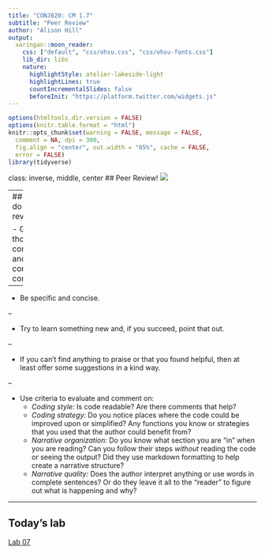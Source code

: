 ```yaml
---
title: "CONJ620: CM 1.7"
subtitle: "Peer Review"
author: "Alison Hill"
output:
  xaringan::moon_reader:
    css: ["default", "css/ohsu.css", "css/ohsu-fonts.css"]
    lib_dir: libs
    nature:
      highlightStyle: atelier-lakeside-light
      highlightLines: true
      countIncrementalSlides: false
      beforeInit: "https://platform.twitter.com/widgets.js"
---
```


```r
options(htmltools.dir.version = FALSE)
options(knitr.table.format = "html") 
knitr::opts_chunk$set(warning = FALSE, message = FALSE, 
  comment = NA, dpi = 300,
  fig.align = "center", out.width = "65%", cache = FALSE,
  error = FALSE)
library(tidyverse)
```


class: inverse, middle, center
## Peer Review!
![](https://media.giphy.com/media/Id6RRFgZ3HGaQ/giphy.gif)


---
## How to do peer review well:

- Give thoughtful, constructive and considerate comments.

--

- Be specific and concise.

--

- Try to learn something new and, if you succeed, point that out.

--

- If you can’t find anything to praise or that you found helpful, then at least offer some suggestions in a kind way.

--

- Use criteria to evaluate and comment on:
    - _Coding style:_ Is code readable? Are there comments that help?
    - _Coding strategy:_ Do you notice places where the code could be improved upon or simplified? Any functions you know or strategies that you used that the author could benefit from?
    - _Narrative organization:_ Do you know what section you are "in" when you are reading? Can you follow their steps *without* reading the code or seeing the output? Did they use markdown formatting to help create a narrative structure?
    - _Narrative quality:_ Does the author interpret anything or use words in complete sentences? Or do they leave it all to the “reader” to figure out what is happening and why? 

---
## Today's lab

[Lab 07](../cm021.html)
